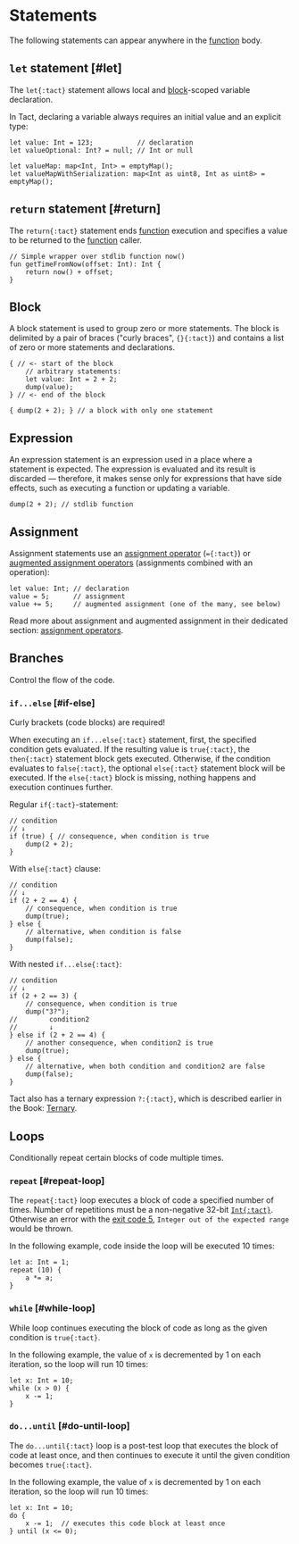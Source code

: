 # Statements


The following statements can appear anywhere in the [function](/book/functions) body.

## `let` statement [#let]

The `let{:tact}` statement allows local and [block](#block)-scoped variable declaration.

In Tact, declaring a variable always requires an initial value and an explicit type:

```tact
let value: Int = 123;           // declaration
let valueOptional: Int? = null; // Int or null

let valueMap: map<Int, Int> = emptyMap();
let valueMapWithSerialization: map<Int as uint8, Int as uint8> = emptyMap();
```

## `return` statement [#return]

The `return{:tact}` statement ends [function](/book/functions) execution and specifies a value to be returned to the [function](/book/functions) caller.

```tact
// Simple wrapper over stdlib function now()
fun getTimeFromNow(offset: Int): Int {
    return now() + offset;
}
```

## Block

A block statement is used to group zero or more statements. The block is delimited by a pair of braces ("curly braces", `{}{:tact}`) and contains a list of zero or more statements and declarations.

```tact
{ // <- start of the block
    // arbitrary statements:
    let value: Int = 2 + 2;
    dump(value);
} // <- end of the block

{ dump(2 + 2); } // a block with only one statement
```

## Expression

An expression statement is an expression used in a place where a statement is expected. The expression is evaluated and its result is discarded — therefore, it makes sense only for expressions that have side effects, such as executing a function or updating a variable.

```tact
dump(2 + 2); // stdlib function
```

## Assignment

Assignment statements use an [assignment operator](/book/operators#assignment) (`={:tact}`) or [augmented assignment operators](/book/operators#augmented-assignment) (assignments combined with an operation):

```tact
let value: Int; // declaration
value = 5;      // assignment
value += 5;     // augmented assignment (one of the many, see below)
```

<Callout>

  Read more about assignment and augmented assignment in their dedicated section: [assignment operators](/book/operators#assignment).

</Callout>

## Branches

Control the flow of the code.

### `if...else` [#if-else]

<Callout type="warning" emoji="⚠️">

  Curly brackets (code blocks) are required!

</Callout>

When executing an `if...else{:tact}` statement, first, the specified condition gets evaluated. If the resulting value is `true{:tact}`, the `then{:tact}` statement block gets executed. Otherwise, if the condition evaluates to `false{:tact}`, the optional `else{:tact}` statement block will be executed. If the `else{:tact}` block is missing, nothing happens and execution continues further.

Regular `if{:tact}`-statement:

```tact
// condition
// ↓
if (true) { // consequence, when condition is true
    dump(2 + 2);
}
```

With `else{:tact}` clause:

```tact
// condition
// ↓
if (2 + 2 == 4) {
    // consequence, when condition is true
    dump(true);
} else {
    // alternative, when condition is false
    dump(false);
}
```

With nested `if...else{:tact}`:

```tact
// condition
// ↓
if (2 + 2 == 3) {
    // consequence, when condition is true
    dump("3?");
//        condition2
//        ↓
} else if (2 + 2 == 4) {
    // another consequence, when condition2 is true
    dump(true);
} else {
    // alternative, when both condition and condition2 are false
    dump(false);
}
```

<Callout>

  Tact also has a ternary expression `?:{:tact}`, which is described earlier in the Book: [Ternary](/book/operators#ternary).

</Callout>

## Loops

Conditionally repeat certain blocks of code multiple times.

### `repeat` [#repeat-loop]

The `repeat{:tact}` loop executes a block of code a specified number of times. Number of repetitions must be a non-negative $32$-bit [`Int{:tact}`](/book/integers). Otherwise an error with the [exit code 5](/book/exit-codes#5), `Integer out of the expected range` would be thrown.

In the following example, code inside the loop will be executed $10$ times:

```tact
let a: Int = 1;
repeat (10) {
    a *= a;
}
```

### `while` [#while-loop]

While loop continues executing the block of code as long as the given condition is `true{:tact}`.

In the following example, the value of `x` is decremented by $1$ on each iteration, so the loop will run $10$ times:

```tact
let x: Int = 10;
while (x > 0) {
    x -= 1;
}
```

### `do...until` [#do-until-loop]

The `do...until{:tact}` loop is a post-test loop that executes the block of code at least once, and then continues to execute it until the given condition becomes `true{:tact}`.

In the following example, the value of `x` is decremented by $1$ on each iteration, so the loop will run $10$ times:

```tact
let x: Int = 10;
do {
    x -= 1;  // executes this code block at least once
} until (x <= 0);
```